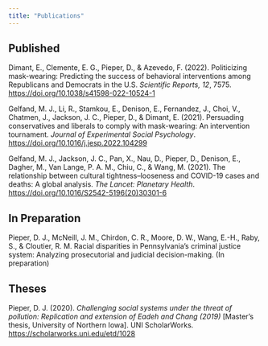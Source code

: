 ```yaml
---
title: "Publications"
---
```


## Published

Dimant, E., Clemente, E. G., Pieper, D., & Azevedo, F. (2022). Politicizing mask-wearing: Predicting the success of behavioral interventions among Republicans and Democrats in the U.S. *Scientific Reports, 12*, 7575. <https://doi.org/10.1038/s41598-022-10524-1>

Gelfand, M. J., Li, R., Stamkou, E., Denison, E., Fernandez, J., Choi, V., Chatmen, J., Jackson, J. C., Pieper, D., & Dimant, E. (2021). Persuading conservatives and liberals to comply with mask-wearing: An intervention tournament. *Journal of Experimental Social Psychology*. <https://doi.org/10.1016/j.jesp.2022.104299>

Gelfand, M. J., Jackson, J. C., Pan, X., Nau, D., Pieper, D., Denison, E., Dagher, M., Van Lange, P. A. M., Chiu, C., & Wang, M. (2021). The relationship between cultural tightness–looseness and COVID-19 cases and deaths: A global analysis. *The Lancet: Planetary Health*. <https://doi.org/10.1016/S2542-5196(20)30301-6>

## In Preparation

Pieper, D. J., McNeill, J. M., Chirdon, C. R., Moore, D. W., Wang, E.-H., Raby, S., & Cloutier, R. M. Racial disparities in Pennsylvania's criminal justice system: Analyzing prosecutorial and judicial decision-making. (In preparation)

## Theses

Pieper, D. J. (2020). *Challenging social systems under the threat of pollution: Replication and extension of Eadeh and Chang (2019)* \[Master's thesis, University of Northern Iowa\]. UNI ScholarWorks. <https://scholarworks.uni.edu/etd/1028>
